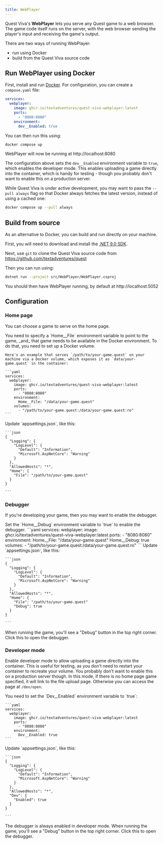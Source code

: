 ```yaml
---
title: WebPlayer
---
```



Quest Viva's **WebPlayer** lets you serve any Quest game to a web browser. The game code itself runs on the server, with the web browser sending the player's input and receiving the game's output.

There are two ways of running WebPlayer:
- run using Docker
- build from the Quest Viva source code

## Run WebPlayer using Docker

First, install and run [Docker](https://www.docker.com/). For configuration, you can create a `compose.yaml` file:

```yaml
services:
  webplayer:
    image: ghcr.io/textadventures/quest-viva-webplayer:latest
    ports:
      - "8080:8080"
    environment:
      dev__Enabled: true
```

You can then run this using:

```bash
docker compose up
```

WebPlayer will now be running at <text>http://localhost:8080</text>

The configuration above sets the `dev__Enabled` environment variable to `true`, which enables the developer mode. This enables uploading a game directly into the container, which is handy for testing - though you probably don't want to enable this on a production server.

While Quest Viva is under active development, you may want to pass the `--pull always` flag so that Docker always fetches the latest version, instead of using a cached one:

```bash
docker compose up --pull always
```

## Build from source

As an alternative to Docker, you can build and run directly on your machine.

First, you will need to download and install the [.NET 9.0 SDK](https://dotnet.microsoft.com/en-us/download).

Next, use `git` to clone the Quest Viva source code from <text>https://github.com/textadventures/quest</text>

Then you can run using:

```bash
dotnet run --project src/WebPlayer/WebPlayer.csproj
```

You should then have WebPlayer running, by default at <text>http://localhost:5052</text>

## Configuration

### Home page

You can choose a game to serve on the home page.

<Tabs syncKey='config'>
  <TabItem label="Docker">
    You need to specify a `Home__File` environment variable to point to the game, _and_ that game needs to be available in the Docker environment. To do that, you need to set up a Docker volume.

    Here's an example that serves `/path/to/your-game.quest` on your machine via a Docker volume, which exposes it as `data/your-game.quest` in the container:

    ```yaml
    services:
      webplayer:
        image: ghcr.io/textadventures/quest-viva-webplayer:latest
        ports:
          - "8080:8080"
        environment:
          Home__File: "/data/your-game.quest"
        volumes:
          - "/path/to/your-game.quest:/data/your-game.quest:ro"
    ```
  </TabItem>
  <TabItem label="Source">
    Update `appsettings.json`, like this:

    ```json
    {
      "Logging": {
        "LogLevel": {
          "Default": "Information",
          "Microsoft.AspNetCore": "Warning"
        }
      },
      "AllowedHosts": "*",
      "Home": {
        "File": "/path/to/your-game.quest"
      }
    }

    ```
  </TabItem>
</Tabs>

### Debugger

If you're developing your game, then you may want to enable the debugger.

<Tabs syncKey='config'>
  Set the `Home__Debug` environment variable to `true` to enable the debugger.

  <TabItem label="Docker">
    ```yaml
    services:
      webplayer:
        image: ghcr.io/textadventures/quest-viva-webplayer:latest
        ports:
          - "8080:8080"
        environment:
          Home__File: "/data/your-game.quest"
          Home__Debug: true
        volumes:
          - "/path/to/your-game.quest:/data/your-game.quest:ro"
    ```
  </TabItem>
  <TabItem label="Source">
    Update `appsettings.json`, like this:

    ```json
    {
      "Logging": {
        "LogLevel": {
          "Default": "Information",
          "Microsoft.AspNetCore": "Warning"
        }
      },
      "AllowedHosts": "*",
      "Home": {
        "File": "/path/to/your-game.quest"
        "Debug": true
      }
    }

    ```
  </TabItem>

  When running the game, you'll see a "Debug" button in the top right corner. Click this to open the debugger.
</Tabs>

### Developer mode

Enable developer mode to allow uploading a game directly into the container. This is useful for testing, as you don't need to restart your container to recreate your volume. You probably don't want to enable this on a production server though. In this mode, if there is no home page game specified, it will link to the file upload page. Otherwise you can access the page at `/dev/open`.

<Tabs syncKey='config'>
  <TabItem label="Docker">
    You need to set the `Dev__Enabled` environment variable to `true`:
    
    ```yaml
    services:
      webplayer:
        image: ghcr.io/textadventures/quest-viva-webplayer:latest
        ports:
          - "8080:8080"
        environment:
          Dev__Enabled: true
    ```
  </TabItem>
  <TabItem label="Source">
    Update `appsettings.json`, like this:

    ```json
    {
      "Logging": {
        "LogLevel": {
          "Default": "Information",
          "Microsoft.AspNetCore": "Warning"
        }
      },
      "AllowedHosts": "*",
      "Dev": {
        "Enabled": true
      }
    }

    ```
  </TabItem>

  The debugger is always enabled in developer mode. When running the game, you'll see a "Debug" button in the top right corner. Click this to open the debugger.
</Tabs>